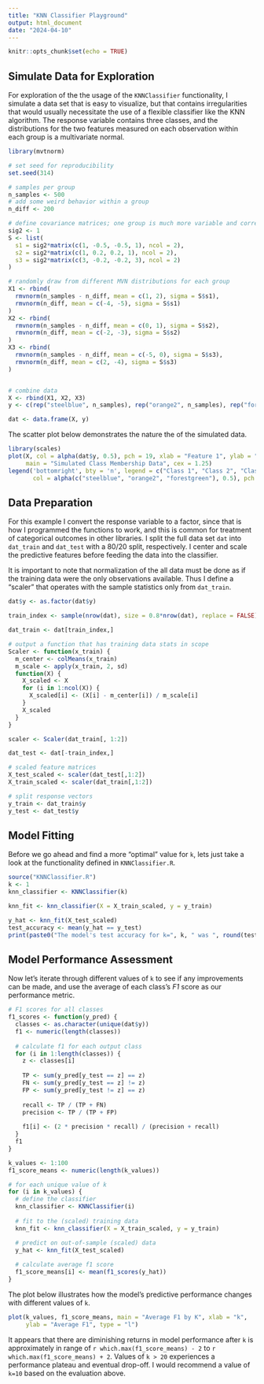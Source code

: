 ```yaml
---
title: "KNN Classifier Playground"
output: html_document
date: "2024-04-10"
---
```


```r
knitr::opts_chunk$set(echo = TRUE)
```

## Simulate Data for Exploration

For exploration of the the usage of the `KNNClassifier` functionality, I simulate
a data set that is easy to visualize, but that contains irregularities that would usually
necessitate the use of a flexible classifier like the KNN algorithm. The response
variable contains three classes, and the distributions for the two features measured
on each observation within each group is a multivariate normal.

```r
library(mvtnorm)

# set seed for reproducibility
set.seed(314)

# samples per group
n_samples <- 500
# add some weird behavior within a group
n_diff <- 200

# define covariance matrices; one group is much more variable and correlated
sig2 <- 1
S <- list(
  s1 = sig2*matrix(c(1, -0.5, -0.5, 1), ncol = 2),
  s2 = sig2*matrix(c(1, 0.2, 0.2, 1), ncol = 2),
  s3 = sig2*matrix(c(3, -0.2, -0.2, 3), ncol = 2)
)

# randomly draw from different MVN distributions for each group
X1 <- rbind(
  rmvnorm(n_samples - n_diff, mean = c(1, 2), sigma = S$s1),
  rmvnorm(n_diff, mean = c(-4, -5), sigma = S$s1)
)
X2 <- rbind(
  rmvnorm(n_samples - n_diff, mean = c(0, 1), sigma = S$s2),
  rmvnorm(n_diff, mean = c(-2, -3), sigma = S$s2)
)
X3 <- rbind(
  rmvnorm(n_samples - n_diff, mean = c(-5, 0), sigma = S$s3),
  rmvnorm(n_diff, mean = c(2, -4), sigma = S$s3)
)


# combine data
X <- rbind(X1, X2, X3)
y <- c(rep("steelblue", n_samples), rep("orange2", n_samples), rep("forestgreen", n_samples))

dat <- data.frame(X, y)

```

The scatter plot below demonstrates the nature the of the simulated data.

```r
library(scales)
plot(X, col = alpha(dat$y, 0.5), pch = 19, xlab = "Feature 1", ylab = "Feature 2",
     main = "Simulated Class Membership Data", cex = 1.25)
legend('bottomright', bty = 'n', legend = c("Class 1", "Class 2", "Class 3"),
       col = alpha(c("steelblue", "orange2", "forestgreen"), 0.5), pch = 19)
```

## Data Preparation

For this example I convert the response variable to a factor, since that is how I
programmed the functions to work, and this is common for treatment of categorical
outcomes in other libraries. I split the full data set `dat` into `dat_train` and 
`dat_test` with a 80/20 split, respectively. I center and scale the predictive
features before feeding the data into the classifier. 

It is important to note that normalization of the all data must be done as if the
training data were the only observations available. Thus I define a "scaler" that
operates with the sample statistics only from `dat_train`.

```r
dat$y <- as.factor(dat$y)

train_index <- sample(nrow(dat), size = 0.8*nrow(dat), replace = FALSE)

dat_train <- dat[train_index,]

# output a function that has training data stats in scope
Scaler <- function(x_train) {
  m_center <- colMeans(x_train)
  m_scale <- apply(x_train, 2, sd)
  function(X) {
    X_scaled <- X
    for (i in 1:ncol(X)) {
      X_scaled[i] <- (X[i] - m_center[i]) / m_scale[i] 
    }
    X_scaled
  }
}

scaler <- Scaler(dat_train[, 1:2])

dat_test <- dat[-train_index,]

# scaled feature matrices
X_test_scaled <- scaler(dat_test[,1:2])
X_train_scaled <- scaler(dat_train[,1:2])

# split response vectors
y_train <- dat_train$y
y_test <- dat_test$y
```

## Model Fitting

Before we go ahead and find a more "optimal" value for `k`, lets just take a look
at the functionality defined in `KNNClassifier.R`.

```r
source("KNNClassifier.R")
k <- 1
knn_classifier <- KNNClassifier(k)

knn_fit <- knn_classifier(X = X_train_scaled, y = y_train)

y_hat <- knn_fit(X_test_scaled)
test_accuracy <- mean(y_hat == y_test)
print(paste0("The model's test accuracy for k=", k, " was ", round(test_accuracy*100, 2), "%."))
```

## Model Performance Assessment

Now let's iterate through different values of `k` to see if any improvements can 
be made, and use the average of each class's *F1* score as our performance metric.

```r
# F1 scores for all classes
f1_scores <- function(y_pred) {
  classes <- as.character(unique(dat$y))
  f1 <- numeric(length(classes))
  
  # calculate f1 for each output class
  for (i in 1:length(classes)) {
    z <- classes[i]
    
    TP <- sum(y_pred[y_test == z] == z)
    FN <- sum(y_pred[y_test == z] != z)
    FP <- sum(y_pred[y_test != z] == z)
  
    recall <- TP / (TP + FN)
    precision <- TP / (TP + FP)
  
    f1[i] <- (2 * precision * recall) / (precision + recall)
  }
  f1
}

k_values <- 1:100
f1_score_means <- numeric(length(k_values))

# for each unique value of k
for (i in k_values) {
  # define the classifier
  knn_classifier <- KNNClassifier(i)
  
  # fit to the (scaled) training data
  knn_fit <- knn_classifier(X = X_train_scaled, y = y_train)

  # predict on out-of-sample (scaled) data
  y_hat <- knn_fit(X_test_scaled)
  
  # calculate average f1 score
  f1_score_means[i] <- mean(f1_scores(y_hat))
}

```

The plot below illustrates how the model's predictive performance changes with different
values of `k`.

```r
plot(k_values, f1_score_means, main = "Average F1 by K", xlab = "k", 
     ylab = "Average F1", type = "l")
```

It appears that there are diminishing returns in model performance after `k` is 
approximately in range of `r which.max(f1_score_means) - 2` to `r which.max(f1_score_means) + 2`. Values of `k > 20` experiences a performance plateau and eventual drop-off. I would recommend a value 
of `k=10` based on the evaluation above.